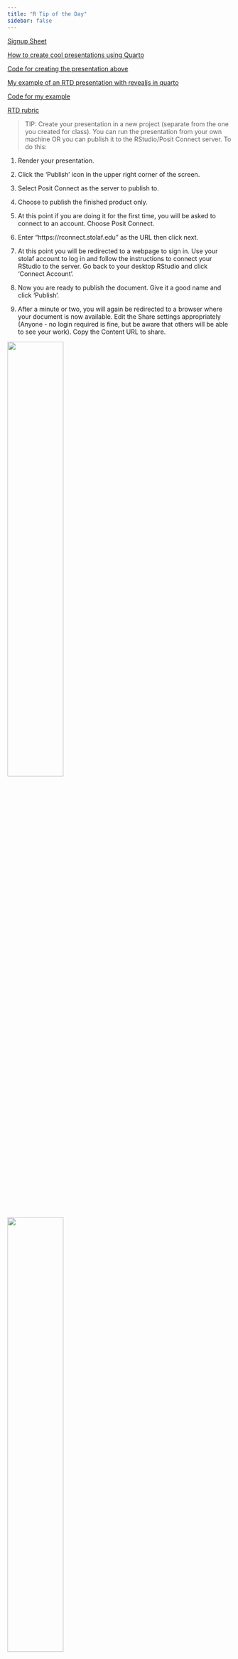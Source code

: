 ```yaml
---
title: "R Tip of the Day"
sidebar: false
---
```

  
[Signup Sheet](https://docs.google.com/spreadsheets/d/1jsdOJ5RHpyYgcHos-FQZSi_8_wo1yVGGBWWW7jbFdks/edit?usp=sharing)

[How to create cool presentations using Quarto](https://rconnect.stolaf.edu/content/68441b10-fe0d-409f-9807-0464b35a6120)

[Code for creating the presentation above](https://github.com/proback/264_fall_2025/blob/main/quarto_presentations/revealjs-demo.qmd)

[My example of an RTD presentation with revealjs in quarto](https://rconnect.stolaf.edu/content/efd3944a-efcc-40cb-9e63-bf30780114a9)

[Code for my example](https://github.com/joeroith/264_fall_2025/blob/main/quarto_presentations/rtd_example.qmd)

[RTD rubric](https://drive.google.com/file/d/1W-IpuJvUS0x94iNdJfEmomo4tziPtvxA/view?usp=sharing)


> TIP: Create your presentation in a new project (separate from the one you created for class). You can run the presentation from your own machine OR you can publish it to the RStudio/Posit Connect server. To do this:

1. Render your presentation.

2. Click the 'Publish' icon in the upper right corner of the screen.

3. Select Posit Connect as the server to publish to.

4. Choose to publish the finished product only.

5. At this point if you are doing it for the first time, you will be asked to connect to an account. Choose Posit Connect.

6. Enter "https://rconnect.stolaf.edu" as the URL then click next.

7. At this point you will be redirected to a webpage to sign in. Use your stolaf account to log in and follow the instructions to connect your RStudio to the server. Go back to your desktop RStudio and click 'Connect Account'.

8. Now you are ready to publish the document. Give it a good name and click 'Publish'.

9. After a minute or two, you will again be redirected to a browser where your document is now available. Edit the Share settings appropriately (Anyone - no login required is fine, but be aware that others will be able to see your work). Copy the Content URL to share. 


::: {layout-ncol=2}
![](images/Posit_connect.jpg){width=50%}

![](images/publish_finished.jpg){width=50%}

![](images/posit_connect2.jpg){width=50%}

![](images/rconnect_url.jpg){width=50%}

![](images/last_step.jpg){width=50%}
:::

